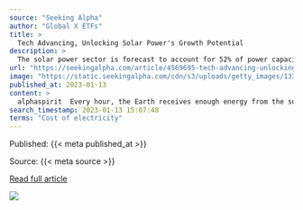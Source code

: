 ```yaml
---
source: "Seeking Alpha"
author: "Global X ETFs"
title: >
  Tech Advancing, Unlocking Solar Power's Growth Potential
description: >
  The solar power sector is forecast to account for 52% of power capacity growth globally between 2022 and 2032.
url: "https://seekingalpha.com/article/4569695-tech-advancing-unlocking-solar-power-growth-potential"
image: "https://static.seekingalpha.com/cdn/s3/uploads/getty_images/1338906757/image_1338906757.jpg?io=getty-c-w1280"
published_at: 2023-01-13
content: >
  alphaspirit  Every hour, the Earth receives enough energy from the sun to cover the world’s entire annual energy consumption needs.1 This fact provides excitement about continued advancements in sola… [+18157 chars]
search_timestamp: 2023-01-13 15:07:48
terms: "Cost of electricity"
---
```



Published: {{< meta published_at >}}


Source: {{< meta source >}}


[Read full article]({{< meta url >}}){target='_blank'}



![](`r rmarkdown::metadata$image[1]`)
